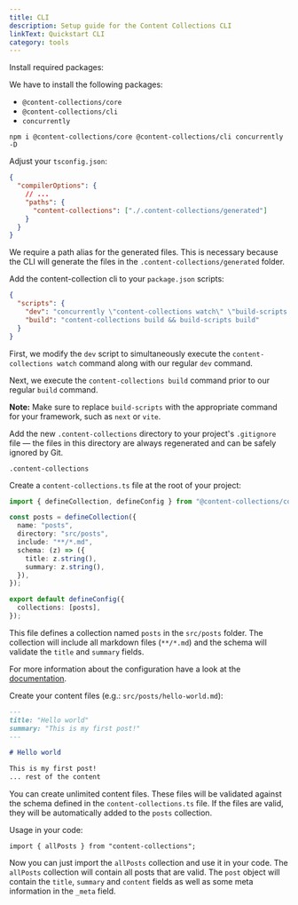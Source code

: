 ```yaml
---
title: CLI
description: Setup guide for the Content Collections CLI
linkText: Quickstart CLI
category: tools
---
```


<div className="steps">
<div className="step">

Install required packages:

We have to install the following packages:

- `@content-collections/core`
- `@content-collections/cli`
- `concurrently`

```package-install
npm i @content-collections/core @content-collections/cli concurrently -D
```

</div>
<div className="step">

Adjust your `tsconfig.json`:

```json
{
  "compilerOptions": {
    // ...
    "paths": {
      "content-collections": ["./.content-collections/generated"]
    }
  }
}
```

We require a path alias for the generated files.
This is necessary because the CLI will generate the files in the `.content-collections/generated` folder.

</div>
<div className="step">

Add the content-collection cli to your `package.json` scripts:

```json
{
  "scripts": {
    "dev": "concurrently \"content-collections watch\" \"build-scripts dev\"",
    "build": "content-collections build && build-scripts build"
  }
}
```

First, we modify the `dev` script to simultaneously execute the `content-collections watch` command along with our regular `dev` command.

Next, we execute the `content-collections build` command prior to our regular `build` command.

**Note:** Make sure to replace `build-scripts` with the appropriate command for your framework, such as `next` or `vite`.

</div>
<div className="step">

Add the new `.content-collections` directory to your project's `.gitignore` file — the files in this directory are always regenerated and can be safely ignored by Git.

```
.content-collections
```

</div>
<div className="step">

Create a `content-collections.ts` file at the root of your project:

```ts
import { defineCollection, defineConfig } from "@content-collections/core";

const posts = defineCollection({
  name: "posts",
  directory: "src/posts",
  include: "**/*.md",
  schema: (z) => ({
    title: z.string(),
    summary: z.string(),
  }),
});

export default defineConfig({
  collections: [posts],
});
```

This file defines a collection named `posts` in the `src/posts` folder.
The collection will include all markdown files (`**/*.md`) and the schema will validate the `title` and `summary` fields.

For more information about the configuration have a look at the [documentation](/docs/configuration).

</div>
<div className="step">

Create your content files (e.g.: `src/posts/hello-world.md`):

```md
---
title: "Hello world"
summary: "This is my first post!"
---

# Hello world

This is my first post!
... rest of the content
```

You can create unlimited content files.
These files will be validated against the schema defined in the `content-collections.ts` file.
If the files are valid, they will be automatically added to the `posts` collection.

</div>
<div className="step">
Usage in your code:

```tsx
import { allPosts } from "content-collections";
```

Now you can just import the `allPosts` collection and use it in your code.
The `allPosts` collection will contain all posts that are valid.
The `post` object will contain the `title`, `summary` and `content` fields as well as some meta information in the `_meta` field.

</div>
</div>
